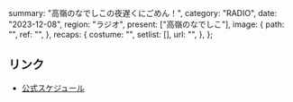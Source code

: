   summary: "高嶺のなでしこの夜遅くにごめん！",
  category: "RADIO",
  date: "2023-12-08",
  region: "ラジオ",
  present: ["高嶺のなでしこ"],
  image: {
    path: "",
    ref: "",
  },
  recaps: {
    costume: "",
    setlist: [],
    url: "",
  },
};

## リンク

- [公式スケジュール](https://takanenonadeshiko.jp/?p=1009)
